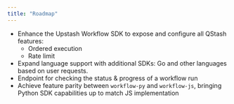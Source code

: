 ```yaml
---
title: "Roadmap"
---
```


- Enhance the Upstash Workflow SDK to expose and configure all QStash features:
  - Ordered execution
  - Rate limit
- Expand language support with additional SDKs: Go and other languages based on user requests.
- Endpoint for checking the status & progress of a workflow run
- Achieve feature parity between `workflow-py` and `workflow-js`, bringing Python SDK capabilities up to match JS implementation
